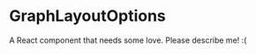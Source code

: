 
<Meta title="@flapjs/modules/fa/drawer/overview/format/GraphLayoutOptions"
    component={GraphLayoutOptions}/>

# GraphLayoutOptions

A React component that needs some love. Please describe me! :(

<Props of={GraphLayoutOptions}/>

